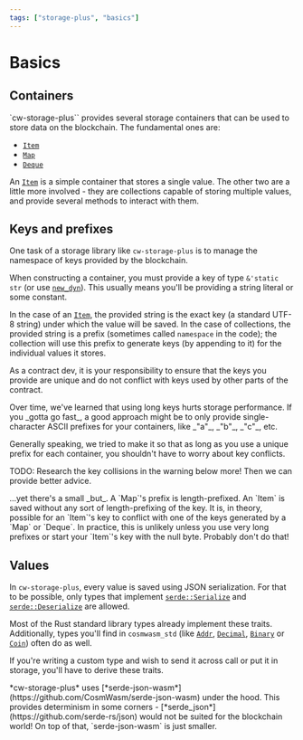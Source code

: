 ```yaml
---
tags: ["storage-plus", "basics"]
---
```



# Basics

## Containers

`cw-storage-plus`` provides several storage containers that can be used to store
data on the blockchain. The fundamental ones are:

- [`Item`](containers/item)
- [`Map`](containers/map)
- [`Deque`](containers/deque)

An [`Item`](containers/item) is a simple container that stores a single value.
The other two are a little more involved - they are collections capable of
storing multiple values, and provide several methods to interact with them.

## Keys and prefixes

One task of a storage library like `cw-storage-plus` is to manage the namespace
of keys provided by the blockchain.

When constructing a container, you must provide a key of type `&'static str` (or
use
[`new_dyn`](https://docs.rs/cw-storage-plus/latest/cw_storage_plus/struct.Item.html#method.new_dyn)).
This usually means you'll be providing a string literal or some constant.

In the case of an [`Item`](containers/item), the provided string is the exact
key (a standard UTF-8 string) under which the value will be saved. In the case
of collections, the provided string is a prefix (sometimes called `namespace` in
the code); the collection will use this prefix to generate keys (by appending to
it) for the individual values it stores.

As a contract dev, it is your responsibility to ensure that the keys you provide
are unique and do not conflict with keys used by other parts of the contract.

<Callout>
  Over time, we've learned that using long keys hurts storage performance. If
  you _gotta go fast_, a good approach might be to only provide single-character
  ASCII prefixes for your containers, like _"a"_, _"b"_, _"c"_, etc.
</Callout>

Generally speaking, we tried to make it so that as long as you use a unique
prefix for each container, you shouldn't have to worry about key conflicts.

TODO: Research the key collisions in the warning below more! Then we can provide
better advice.

<Callout type="warning">
  ...yet there's a small _but_. A `Map`'s prefix is length-prefixed. An `Item`
  is saved without any sort of length-prefixing of the key. It is, in theory,
  possible for an `Item`'s key to conflict with one of the keys generated by a
  `Map` or `Deque`. In practice, this is unlikely unless you use very long
  prefixes or start your `Item`'s key with the null byte. Probably don't do
  that!
</Callout>

## Values

In `cw-storage-plus`, every value is saved using JSON serialization. For that to
be possible, only types that implement
[`serde::Serialize`](https://docs.rs/serde/1.0.201/serde/trait.Serialize.html)
and
[`serde::Deserialize`](https://docs.rs/serde/1.0.201/serde/trait.Deserialize.html)
are allowed.

Most of the Rust standard library types already implement these traits.
Additionally, types you'll find in `cosmwasm_std` (like
[`Addr`](https://docs.rs/cosmwasm-std/2.0.3/cosmwasm_std/struct.Addr.html),
[`Decimal`](https://docs.rs/cosmwasm-std/2.0.3/cosmwasm_std/struct.Decimal.html),
[`Binary`](https://docs.rs/cosmwasm-std/2.0.3/cosmwasm_std/struct.Binary.html)
or [`Coin`](https://docs.rs/cosmwasm-std/2.0.3/cosmwasm_std/struct.Coin.html))
often do as well.

If you're writing a custom type and wish to send it across call or put it in
storage, you'll have to derive these traits.

<Callout>
  *cw-storage-plus* uses
  [*serde-json-wasm*](https://github.com/CosmWasm/serde-json-wasm) under the
  hood. This provides determinism in some corners -
  [*serde_json*](https://github.com/serde-rs/json) would not be suited for the
  blockchain world! On top of that, `serde-json-wasm` is just smaller.
</Callout>
